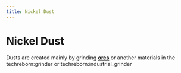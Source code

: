```yaml
---
title: Nickel Dust
---
```


<ItemImage file="nickel_dust" alt="Nickel Dust" size="200" />

# Nickel Dust

Dusts are created mainly by grinding **[ores](/world_generation/ore)** or another materials in the <mcitem>techreborn:grinder</mcitem> 
or <mcitem>techreborn:industrial_grinder</mcitem>
